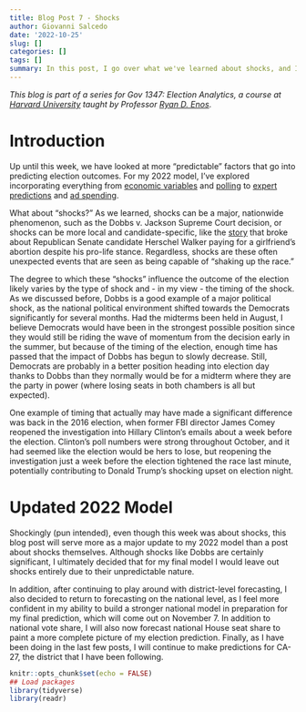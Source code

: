 ```yaml
---
title: Blog Post 7 - Shocks
author: Giovanni Salcedo
date: '2022-10-25'
slug: []
categories: []
tags: []
summary: In this post, I go over what we've learned about shocks, and I update my nationwide and California district models.
---
```


*This blog is part of a series for Gov 1347: Election Analytics, a course at [Harvard University](https://www.harvard.edu/) taught by Professor [Ryan D. Enos](http://ryandenos.com/)*.

# Introduction

Up until this week, we have looked at more "predictable" factors that go into predicting election outcomes. For my 2022 model, I've explored incorporating everything from [economic variables](https://salcedog404.github.io/election-blog/post/2022-09-16-blog-post-2/) and [polling](https://salcedog404.github.io/election-blog/post/2022-09-26-blog-post-3-polling/) to [expert predictions](https://salcedog404.github.io/election-blog/post/2022-09-30-blog-post-4-incumbency-and-expert-predictions/) and [ad spending](https://salcedog404.github.io/election-blog/post/2022-10-10-blog-post-5-the-air-war/).

What about "shocks?" As we learned, shocks can be a major, nationwide phenomenon, such as the Dobbs v. Jackson Supreme Court decision, or shocks can be more local and candidate-specific, like the [story](https://www.nytimes.com/2022/10/07/us/politics/herschel-walker-abortion.html) that broke about Republican Senate candidate Herschel Walker paying for a girlfriend's abortion despite his pro-life stance. Regardless, shocks are these often unexpected events that are seen as being capable of "shaking up the race."

The degree to which these "shocks" influence the outcome of the election likely varies by the type of shock and - in my view - the timing of the shock. As we discussed before, Dobbs is a good example of a major political shock, as the national political environment shifted towards the Democrats significantly for several months. Had the midterms been held in August, I believe Democrats would have been in the strongest possible position since they would still be riding the wave of momentum from the decision early in the summer, but because of the timing of the election, enough time has passed that the impact of Dobbs has begun to slowly decrease. Still, Democrats are probably in a better position heading into election day thanks to Dobbs than they normally would be for a midterm where they are the party in power (where losing seats in both chambers is all but expected).

One example of timing that actually may have made a significant difference was back in the 2016 election, when former FBI director James Comey reopened the investigation into Hillary Clinton's emails about a week before the election. Clinton's poll numbers were strong throughout October, and it had seemed like the election would be hers to lose, but reopening the investigation just a week before the election tightened the race last minute, potentially contributing to Donald Trump's shocking upset on election night.

# Updated 2022 Model

Shockingly (pun intended), even though this week was about shocks, this blog post will serve more as a major update to my 2022 model than a post about shocks themselves. Although shocks like Dobbs are certainly significant, I ultimately decided that for my final model I would leave out shocks entirely due to their unpredictable nature.

In addition, after continuing to play around with district-level forecasting, I also decided to return to forecasting on the national level, as I feel more confident in my ability to build a stronger national model in preparation for my final prediction, which will come out on November 7. In addition to national vote share, I will also now forecast national House seat share to paint a more complete picture of my election prediction. Finally, as I have been doing in the last few posts, I will continue to make predictions for CA-27, the district that I have been following.

```r
knitr::opts_chunk$set(echo = FALSE)
## Load packages
library(tidyverse)
library(readr)
```


